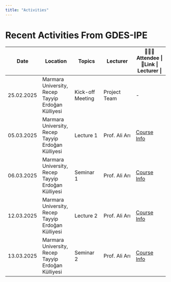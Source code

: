 ```yaml
---
title: "Activities"
---
```


# Recent Activities From GDES-IPE

| Date       | Location                                           | Topics           | Lecturer      | 🧑‍🤝‍🧑Attendee \| 🔗Link \| Lecturer \|           |
|---------------|---------------|--------------|---------------|---------------|
| 25.02.2025 | Marmara University, Recep Tayyip Erdoğan Külliyesi | Kick-off Meeting | Project Team  | \-                                            |
| 05.03.2025 | Marmara University, Recep Tayyip Erdoğan Külliyesi | Lecture 1        | Prof. Ali Arı | [Course Info](Lecture/Lecture1.html#/section) |
| 06.03.2025 | Marmara University, Recep Tayyip Erdoğan Külliyesi | Seminar 1        | Prof. Ali Arı | [Course Info](Lecture/Seminar1.html#/section) |
| 12.03.2025 | Marmara University, Recep Tayyip Erdoğan Külliyesi | Lecture 2        | Prof. Ali Arı | [Course Info](Lecture/Lecture2.html#/section) |
| 13.03.2025 | Marmara University, Recep Tayyip Erdoğan Külliyesi | Seminar 2        | Prof. Ali Arı | [Course Info](Seminar2.html#/title-slide)     |
